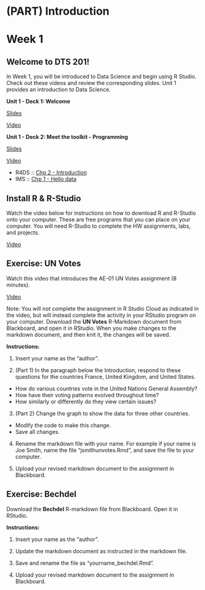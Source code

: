# (PART) Introduction {.unnumbered}

# Week 1 {.unnumbered}

## Welcome to DTS 201! {.unnumbered}

<p>

In Week 1, you will be introduced to Data Science and begin using R Studio.
Check out these videos and review the corresponding slides.
Unit 1 provides an introduction to Data Science.

::: {.slide-deck}
**Unit 1 - Deck 1: Welcome**

::: {.slides}
[Slides](https://rstudio-education.github.io/datascience-box/course-materials/slides/u1-d01-welcome/u1-d01-welcome.html#1)
:::

::: {.video}
[Video](https://youtu.be/OJ1xR0ObhIw)
:::
:::

::: {.slide-deck}
**Unit 1 - Deck 2: Meet the toolkit - Programming**

::: {.slides}
[Slides](https://dukestatsci.github.io/introds/slides/02-meet-toolkit-r/02-meet-toolkit-r.html#1)
:::

::: {.video}
[Video](https://youtu.be/Q2QN1RpvLq8)
:::

::: {.reading}
-   R4DS :: [Chp 2 - Introduction](https://r4ds.had.co.nz/explore-intro.html)
-   IMS :: [Chp 1 - Hello data](https://openintro-ims.netlify.app/data-hello.html)
:::
:::

## Install R & R-Studio {.unnumbered}

Watch the video below for instructions on how to download R and R-Studio onto your computer.
These are free programs that you can place on your computer.
You will need R-Studio to complete the HW assignments, labs, and projects.

::: {.video}
[Video](https://www.youtube.com/watch?v=TFGYlKvQEQ4)
:::

## Exercise: UN Votes {.unnumbered}

<p>

Watch this video that introduces the AE-01 UN Votes assignment (8 minutes).

::: {.video}
[Video](https://www.youtube.com/watch?v=r-uTBEclM1E)
:::

<p>

Note: You will not complete the assignment in R Studio Cloud as indicated in the video, but will instead complete the activity in your RStudio program on your computer.
Download the **UN Votes** R-Markdown document from Blackboard, and open it in RStudio.
When you make changes to the markdown document, and then knit it, the changes will be saved.

**Instructions:**

1.  Insert your name as the "author".

2.  (Part 1) In the paragraph below the Introduction, respond to these questions for the countries France, United Kingdom, and United States.

-   How do various countries vote in the United Nations General Assembly?
-   How have their voting patterns evolved throughout time?
-   How similarly or differently do they view certain issues?

3.  (Part 2) Change the graph to show the data for three other countries.

-   Modify the code to make this change.
-   Save all changes.

4.  Rename the markdown file with your name.
    For example if your name is Joe Smith, name the file "jsmithunvotes.Rmd", and save the file to your computer.

5.  Upload your revised markdown document to the assignment in Blackboard.

## Exercise: Bechdel {.unnumbered}

<p>

Download the **Bechdel** R-markdown file from Blackboard.
Open it in RStudio.

**Instructions:**

1.  Insert your name as the "author".

2.  Update the markdown document as instructed in the markdown file.

3.  Save and rename the file as "yourname_bechdel.Rmd".

4.  Upload your revised markdown document to the assignment in Blackboard.
